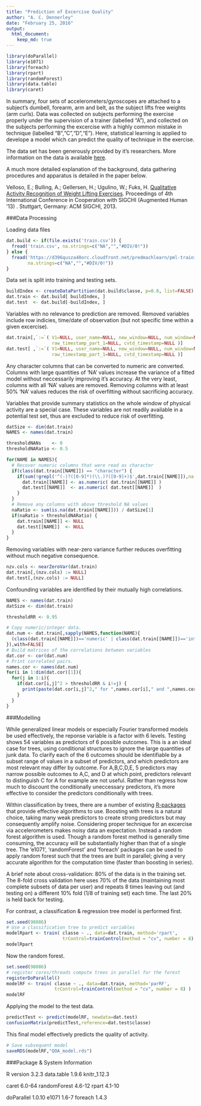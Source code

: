 ```yaml
---
title: "Prediction of Excercise Quality"
author: "A. C. Dennerley"
date: "February 25, 2016"
output: 
  html_document:
    keep_md: true
---
```


```r
library(doParallel)
library(e1071)
library(foreach)
library(rpart)
library(randomForest)
library(data.table)
library(caret)
```

In summary, four sets of accelerometers/gyroscopes are attached to a subject's dumbell, forearm, arm and belt, as the subject lifts free weights (arm curls).  Data was collected on subjects performing the exercise properly under the supervision of a trainer (labelled "A"), and collected on the subjects performing the excercise with a highly common mistake in technique (labelled "B","C","D","E").  Here, statistical learning is applied to develope a model which can predict the quality of technique in the exercise.

The data set has been generously provided by it's researchers.  More information on the data is available <a href="http://groupware.les.inf.puc-rio.br/har">here</a>.  

A much more detailed explanation of the background, data gathering procedures and apparatus is detailed in the paper below.

Velloso, E.; Bulling, A.; Gellersen, H.; Ugulino, W.; Fuks, H. <a href="http://groupware.les.inf.puc-rio.br/work.jsf?p1=11201">Qualitative Activity Recognition of Weight Lifting Exercises</a>. Proceedings of 4th International Conference in Cooperation with SIGCHI (Augmented Human '13) . Stuttgart, Germany: ACM SIGCHI, 2013. 

###Data Processing

Loading data files

```r
dat.build <- if(file.exists('train.csv')) {
  fread('train.csv', na.strings=c("NA","","#DIV/0!"))
} else {
  fread('https://d396qusza40orc.cloudfront.net/predmachlearn/pml-training.csv',
        na.strings=c("NA","","#DIV/0!"))
}
```

Data set is split into training and testing sets.

```r
buildIndex <- createDataPartition(dat.build$classe, p=0.8, list=FALSE)
dat.train <- dat.build[ buildIndex, ]
dat.test  <- dat.build[-buildIndex, ]
```

Variables with no relevance to prediction are removed.  Removed variables include row indicies, time/date of observation (but not specific time within a given excercise).

```r
dat.train[,`:=`( V1=NULL, user_name=NULL, new_window=NULL, num_window=NULL,
                 raw_timestamp_part_1=NULL, cvtd_timestamp=NULL )]
dat.test[ ,`:=`( V1=NULL, user_name=NULL, new_window=NULL, num_window=NULL,
                 raw_timestamp_part_1=NULL, cvtd_timestamp=NULL )]
```

Any character columns that can be converted to numeric are converted.  Columns with large quantities of 'NA' values increase the variance of a fitted model without neccessarily improving it's accuracy.  At the very least, columns with all 'NA' values are removed.  Removing columns with at least 50% 'NA' values reduces the risk of overfitting without sacrificing accuracy.

Variables that provide summary statistics on the whole window of physical activity are a special case.  These variables are not readily available in a potential test set, thus are excluded to reduce risk of overfitting.

```r
datSize <- dim(dat.train)
NAMES <- names(dat.train)

thresholdNANs    <- 0
thresholdNARatio <- 0.5

for(NAME in NAMES){
  # Recover numeric columns that were read as character
  if(class(dat.train[[NAME]]) == "character") {
    if(sum(!grepl('^(-)?([0-9]*)(\\.)?([0-9]+)$',dat.train[[NAME]]),na.rm=TRUE) == thresholdNANs) {
      dat.train[[NAME]] <- as.numeric( dat.train[[NAME]] )
      dat.test[[NAME]]  <- as.numeric( dat.test[[NAME]]  )
    }
  }
  # Remove any columns with above threshold NA values
  naRatio <- sum(is.na(dat.train[[NAME]])) / datSize[1]
  if(naRatio > thresholdNARatio) {
    dat.train[[NAME]] <- NULL
    dat.test[[NAME]]  <- NULL
  }
}
```

Removing variables with near-zero variance further reduces overfitting without much negative consequence.

```r
nzv.cols <- nearZeroVar(dat.train)
dat.train[,(nzv.cols) := NULL]
dat.test[,(nzv.cols) := NULL]
```

Confounding variables are identified by their mutually high correlations.

```r
NAMES <- names(dat.train)
datSize <- dim(dat.train)

thresholdRR <- 0.95

# Copy numeric/integer data.
dat.num <- dat.train[,sapply(NAMES,function(NAME){
  (class(dat.train[[NAME]])=='numeric' | class(dat.train[[NAME]])=='integer')
}),with=FALSE]
# Build matrices of the correlations between variables
dat.cor <- cor(dat.num)
# Print correlated pairs.
names.cor <- names(dat.num)
for(i in 1:dim(dat.cor)[1]){
  for(j in 1:i){
    if(dat.cor[i,j]^2 > thresholdRR & i!=j) {
      print(paste(dat.cor[i,j]^2," for ",names.cor[i]," and ",names.cor[j]))
    }
  }
}
```

###Modelling

While generalized linear models or especially Fourier transformed models be used effectively, the reponse variable is a factor with 6 levels.  Testing shows 54 variables as predictors of 6 possible outcomes.  This is a an ideal case for trees, using conditional structures to ignore the large quantities of junk data.  To clarify each of the 6 outcomes should be identifiable by a subset range of values in a subset of predictors, and which predictors are most relevant may differ by outcome.  For A,B,C,D,E, 5 predictors may narrow possible outcomes to A,C, and D at which point, predictors relevant to distinguish C for A for example are not useful.  Rather than regress how much to discount the conditionally uneccessary predictors, it's more effective to consider the predictors conditionally with trees.  

Within classification by trees, there are a number of existing <a href="http://topepo.github.io/caret/modelList.html">R-packages</a> that provide effective algorithms to use.  Boosting with trees is a natural choice, taking many weak predictors to create strong predictors but may consequently amplify noise.  Considering proper technique for an excercise via accelerometers makes noisy data an expectation.  Instead a random forest algorithm is used.  Though a random forest method is generally time consuming, the accuracy will be substantially higher than that of a single tree.  The 'e1071', 'randomForest' and 'foreach' packages can be used to apply random forest such that the trees are built in parallel; giving a very accurate algorithm for the computation time (faster than boosting in series).

A brief note about cross-validation:  80% of the data is in the training set.  The 8-fold cross validation here uses 70% of the data (maintaining most complete subsets of data per user) and repeats 8 times leaving out (and testing on) a different 10% fold (1/8 of training set) each time.  The last 20% is held back for testing.

For contrast, a classification & regression tree model is performed first.

```r
set.seed(98086)
# Use a classification tree to predict variables
modelRpart <- train( classe ~ ., data=dat.train, method='rpart',
                     trControl=trainControl(method = "cv", number = 8) )
modelRpart
```

Now the random forest.

```r
set.seed(98086)
# register cores/threads compute trees in parallel for the forest
registerDoParallel()
modelRF <- train( classe ~ ., data=dat.train, method='parRF',
                  trControl=trainControl(method = "cv", number = 8) )
modelRF
```

Applying the model to the test data.

```r
predictTest <- predict(modelRF, newdata=dat.test)
confusionMatrix(predictTest,reference=dat.test$classe)
```

This final model effectively predicts the quality of activity.

```r
# Save subsequent model
saveRDS(modelRF,"QOA_model.rds")
```

###Package & System Information

R version 3.2.3    data.table 1.9.6    knitr_1.12.3

caret 6.0-64    randomForest 4.6-12    rpart 4.1-10

doParallel 1.0.10    e1071 1.6-7    foreach 1.4.3
